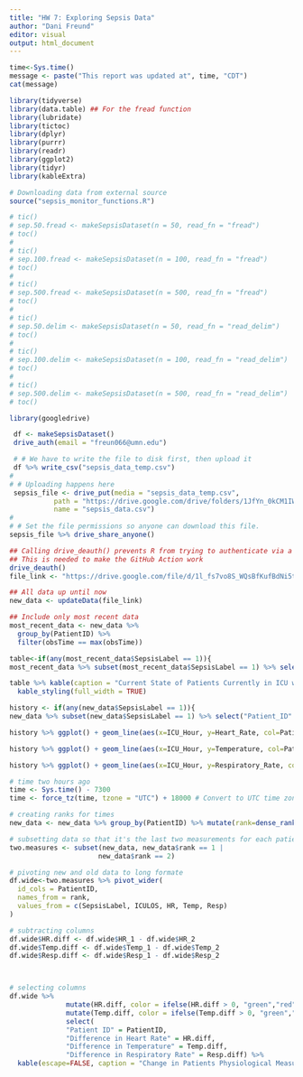 ```yaml
---
title: "HW 7: Exploring Sepsis Data"
author: "Dani Freund"
editor: visual
output: html_document
---
```


```r
time<-Sys.time()
message <- paste("This report was updated at", time, "CDT")
cat(message)
```

```r
library(tidyverse)
library(data.table) ## For the fread function
library(lubridate)
library(tictoc)
library(dplyr)
library(purrr)
library(readr)
library(ggplot2)
library(tidyr)
library(kableExtra)

# Downloading data from external source
source("sepsis_monitor_functions.R")
```

```r
# tic()
# sep.50.fread <- makeSepsisDataset(n = 50, read_fn = "fread")
# toc()
# 
# tic()
# sep.100.fread <- makeSepsisDataset(n = 100, read_fn = "fread")
# toc()
# 
# tic()
# sep.500.fread <- makeSepsisDataset(n = 500, read_fn = "fread")
# toc()
# 
# tic()
# sep.50.delim <- makeSepsisDataset(n = 50, read_fn = "read_delim")
# toc()
# 
# tic()
# sep.100.delim <- makeSepsisDataset(n = 100, read_fn = "read_delim")
# toc()
# 
# tic()
# sep.500.delim <- makeSepsisDataset(n = 500, read_fn = "read_delim")
# toc()
```

```r
library(googledrive)

 df <- makeSepsisDataset()
 drive_auth(email = "freun066@umn.edu")

 # # We have to write the file to disk first, then upload it
 df %>% write_csv("sepsis_data_temp.csv")
# 
# # Uploading happens here
 sepsis_file <- drive_put(media = "sepsis_data_temp.csv", 
           path = "https://drive.google.com/drive/folders/1JfYn_0kCM1IWGGSwv0VEkZ1MD2pJp9yt",
           name = "sepsis_data.csv")
# 
# # Set the file permissions so anyone can download this file.
sepsis_file %>% drive_share_anyone()
```

```r
## Calling drive_deauth() prevents R from trying to authenticate via a browser
## This is needed to make the GitHub Action work
drive_deauth()
file_link <- "https://drive.google.com/file/d/1l_fs7vo8S_WQsBfKufBdNi5t0ng-Y3kC/view?usp=sharing"

## All data up until now
new_data <- updateData(file_link)

## Include only most recent data
most_recent_data <- new_data %>%
  group_by(PatientID) %>%
  filter(obsTime == max(obsTime)) 
```

```r
table<-if(any(most_recent_data$SepsisLabel == 1)){
most_recent_data %>% subset(most_recent_data$SepsisLabel == 1) %>% select("Patient ID" = PatientID, "Heart Rate" = HR, "Temperature" = Temp, "Respiratory Rate" = Resp)} else {message("No patients tested positive for sepsis within the last hour")} 

table %>% kable(caption = "Current State of Patients Currently in ICU with Sepsis") %>%
  kable_styling(full_width = TRUE)

```

```r
history <- if(any(new_data$SepsisLabel == 1)){
new_data %>% subset(new_data$SepsisLabel == 1) %>% select("Patient_ID" = PatientID, "Heart_Rate" = HR, "Temperature" = Temp, "Respiratory_Rate" = Resp, "ICU_Hour"=ICULOS)} else {message("No positive patients in our dataset")}

history %>% ggplot() + geom_line(aes(x=ICU_Hour, y=Heart_Rate, col=Patient_ID)) + labs(x = "Hour in ICU", y = "Heart Rate", colour="Patient ID") + theme_classic() + ggtitle("History of Heart Rate of Patients with Sepsis in ICU")

history %>% ggplot() + geom_line(aes(x=ICU_Hour, y=Temperature, col=Patient_ID)) + labs(x = "Hour in ICU", y = "Temperature", colour="Patient ID") + theme_classic() + ggtitle("History of Temperature of Patients with Sepsis in ICU")

history %>% ggplot() + geom_line(aes(x=ICU_Hour, y=Respiratory_Rate, col=Patient_ID)) + labs(x = "Hour in ICU", y = "Respiratory Rate", colour="Patient ID") + theme_classic() + ggtitle("History of Respiratory Rate of Patients with Sepsis in ICU")
```

```r
# time two hours ago
time <- Sys.time() - 7300
time <- force_tz(time, tzone = "UTC") + 18000 # Convert to UTC time zone

# creating ranks for times
new_data <- new_data %>% group_by(PatientID) %>% mutate(rank=dense_rank(desc(obsTime)))

# subsetting data so that it's the last two measurements for each patient
two.measures <- subset(new_data, new_data$rank == 1 |
                      new_data$rank == 2) 

# pivoting new and old data to long formate
df.wide<-two.measures %>% pivot_wider(
  id_cols = PatientID,
  names_from = rank,
  values_from = c(SepsisLabel, ICULOS, HR, Temp, Resp)
)

# subtracting columns 
df.wide$HR.diff <- df.wide$HR_1 - df.wide$HR_2
df.wide$Temp.diff <- df.wide$Temp_1 - df.wide$Temp_2
df.wide$Resp.diff <- df.wide$Resp_1 - df.wide$Resp_2



# selecting columns
df.wide %>% 
              mutate(HR.diff, color = ifelse(HR.diff > 0, "green","red")) %>% 
              mutate(Temp.diff, color = ifelse(Temp.diff > 0, "green","red")) %>%               mutate(Resp.diff, color = ifelse(Resp.diff > 0, "green","red")) %>%
              select(
              "Patient ID" = PatientID,
              "Difference in Heart Rate" = HR.diff,
              "Difference in Temperature" = Temp.diff,
              "Difference in Respiratory Rate" = Resp.diff) %>% 
  kable(escape=FALSE, caption = "Change in Patients Physiological Measures over Previous Two Checks") %>% kable_styling(position = "left", full_width = FALSE) %>% column_spec(1, bold = TRUE, border_right = TRUE, color = "black", background = "lightgrey") %>% add_footnote("The time between the recent two checks on patients are not standardized, meaning that measures for some patients occurred closer in time than others.", notation="alphabet")

```

#### 
